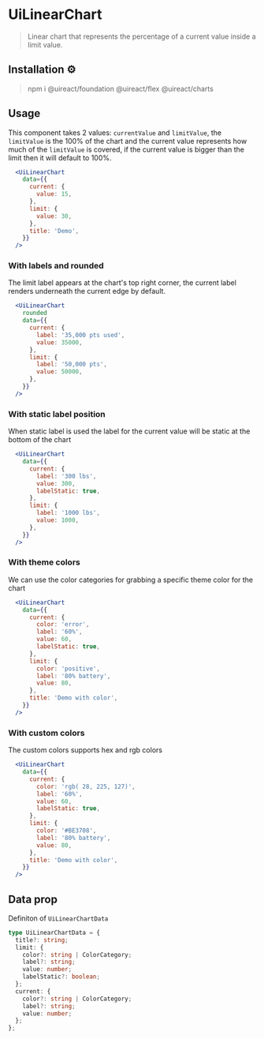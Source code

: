 

# UiLinearChart
<Metadata packageName='button' packageJson={packageJson} />

> Linear chart that represents the percentage of a current value inside a limit value.

## Installation ⚙️

> npm i @uireact/foundation @uireact/flex @uireact/charts

## Usage

This component takes 2 values: `currentValue` and `limitValue`, the `limitValue` is the 100% of the chart and the current value represents how much of the `limitValue` is covered, if the current value is bigger than the limit then it
will default to 100%.

```jsx live scope={{UiLinearChart}}
  <UiLinearChart
    data={{
      current: {
        value: 15,
      },
      limit: {
        value: 30,
      },
      title: 'Demo',
    }}
  />
```

### With labels and rounded

The limit label appears at the chart's top right corner, the current label renders underneath the current edge by default.

```jsx live scope={{UiLinearChart}}
  <UiLinearChart
    rounded
    data={{
      current: {
        label: '35,000 pts used',
        value: 35000,
      },
      limit: {
        label: '50,000 pts',
        value: 50000,
      },
    }}
  />
```

### With static label position

When static label is used the label for the current value will be static at the bottom of the chart

```jsx live scope={{UiLinearChart}}
  <UiLinearChart
    data={{
      current: {
        label: '300 lbs',
        value: 300,
        labelStatic: true,
      },
      limit: {
        label: '1000 lbs',
        value: 1000,
      },
    }}
  />
```

### With theme colors

We can use the color categories for grabbing a specific theme color for the chart

```jsx live scope={{UiLinearChart}}
  <UiLinearChart
    data={{
      current: {
        color: 'error',
        label: '60%',
        value: 60,
        labelStatic: true,
      },
      limit: {
        color: 'positive',
        label: '80% battery',
        value: 80,
      },
      title: 'Demo with color',
    }}
  />
```

### With custom colors

The custom colors supports hex and rgb colors

```jsx live scope={{UiLinearChart}}
  <UiLinearChart
    data={{
      current: {
        color: 'rgb( 28, 225, 127)',
        label: '60%',
        value: 60,
        labelStatic: true,
      },
      limit: {
        color: '#BE3708',
        label: '80% battery',
        value: 80,
      },
      title: 'Demo with color',
    }}
  />
```

## Data prop

Definiton of `UiLinearChartData`

```ts
type UiLinearChartData = {
  title?: string;
  limit: {
    color?: string | ColorCategory;
    label?: string;
    value: number;
    labelStatic?: boolean;
  };
  current: {
    color?: string | ColorCategory;
    label?: string;
    value: number;
  };
};
```

